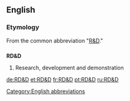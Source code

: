 ==English==

===Etymology===
From the common abbreviation "[[R&D]]."

==={{initialism}}===
'''RD&D'''

# Research, development and demonstration

[[Category:English abbreviations]]

[[de:RD&D]]
[[et:RD&D]]
[[fr:RD&D]]
[[pt:RD&D]]
[[ru:RD&D]]